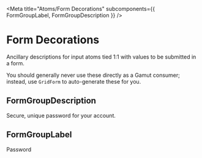 
<Meta
  title="Atoms/Form Decorations"
  subcomponents={{ FormGroupLabel, FormGroupDescription }}
/>

# Form Decorations

<StoryStatus status="ready" />

Ancillary descriptions for input atoms tied 1:1 with values to
be submitted in a form.

You should generally never use these directly as a Gamut consumer;
instead, use `GridForm` to auto-generate these for you.

<Props of={FormGroupDescription} />

## FormGroupDescription

<Preview>
  <Story name="FormGroupDescription">
    <FormGroupDescription>
      Secure, unique password for your account.
    </FormGroupDescription>
  </Story>
</Preview>

## FormGroupLabel

<Preview>
  <Story name="FormGroupLabel">
    <FormGroupLabel>Password</FormGroupLabel>
  </Story>
</Preview>
